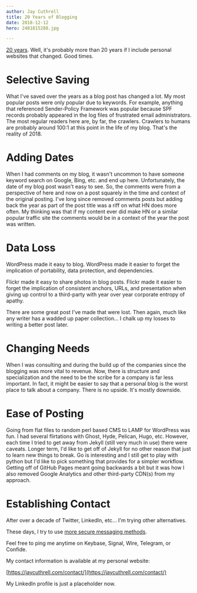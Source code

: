 ```yaml
---
author: Jay Cuthrell
title: 20 Years of Blogging
date: 2018-12-12
hero: 2481815288.jpg

---
```


[20 years](/the-fudge-faq). Well, it's probably more than 20 years if I include personal websites that changed. Good times.

Selective Saving
================

What I've saved over the years as a blog post has changed a lot. My most popular posts were only popular due to keywords. For example, anything that referenced Sender-Policy Framework was popular because SPF records probably appeared in the log files of frustrated email administrators. The most regular readers here are, by far, the crawlers. Crawlers to humans are probably around 100:1 at this point in the life of my blog. That's the reality of 2018.

Adding Dates
============

When I had comments on my blog, it wasn't uncommon to have someone keyword search on Google, Bing, etc. and end up here. Unfortunately, the date of my blog post wasn't easy to see. So, the comments were from a perspective of here and now on a post squarely in the time and context of the original posting. I've long since removed comments posts but adding back the year as part of the post title was a riff on what HN does more often. My thinking was that if my content ever did make HN or a similar popular traffic site the comments would be in a context of the year the post was written.

Data Loss
=========

WordPress made it easy to blog. WordPress made it easier to forget the implication of portability, data protection, and dependencies. 

Flickr made it easy to share photos in blog posts. Flickr made it easier to forget the implication of consistent anchors, URLs, and presentation when giving up control to a third-party with year over year corporate entropy of apathy.

There are some great post I've made that were lost. Then again, much like any writer has a wadded up paper collection... I chalk up my losses to writing a better post later.

Changing Needs
==============

When I was consulting and during the build up of the companies since the blogging was more vital to revenue. Now, there is structure and specialization and the need to be the scribe for a company is far less important. In fact, it might be easier to say that a personal blog is the worst place to talk about a company. There is no upside. It's mostly downside. 

Ease of Posting
===============

Going from flat files to random perl based CMS to LAMP for WordPress was fun. I had several flirtations with Ghost, Hyde, Pelican, Hugo, etc. However, each time I tried to get away from Jekyll (still very much in use) there were caveats. Longer term, I'd like to get off of Jekyll for no other reason that just to learn new things to break. Go is interesting and I still get to play with python but I'd like to pick something that provides for a simpler workflow. Getting off of GitHub Pages meant going backwards a bit but it was how I also removed Google Analytics and other third-party CDN(s) from my approach.

Establishing Contact
====================

After over a decade of Twitter, LinkedIn, etc... I'm trying other alternatives.

These days, I try to use [more secure messaging methods](https://ssd.eff.org/en/module/communicating-others).

Feel free to ping me anytime on Keybase, Signal, Wire, Telegram, or Confide.

My contact information is available at my personal website: 

[https://jaycuthrell.com/contact/](https://jaycuthrell.com/contact/)

My LinkedIn profile is just a placeholder now. 
